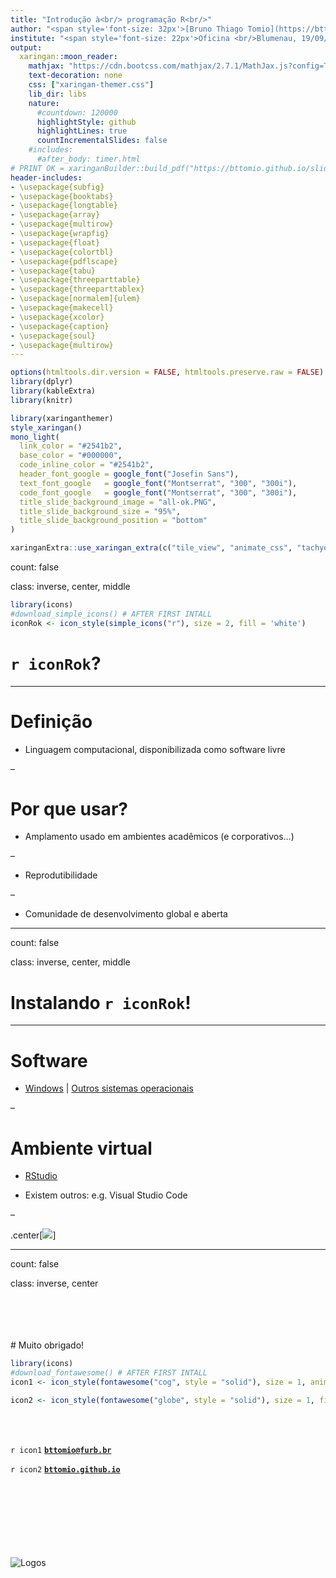 ```yaml
---
title: "Introdução à<br/> programação R<br/>"
author: "<span style='font-size: 32px'>[Bruno Thiago Tomio](https://bttomio.github.io)</style><span style='font-size: 22px; font-weight: bold'>"
institute: "<span style='font-size: 22px'>Oficina <br/>Blumenau, 19/09/2023</style>"
output:
  xaringan::moon_reader:
    mathjax: "https://cdn.bootcss.com/mathjax/2.7.1/MathJax.js?config=TeX-MML-AM_HTMLorMML"
    text-decoration: none
    css: ["xaringan-themer.css"]
    lib_dir: libs
    nature:
      #countdown: 120000
      highlightStyle: github
      highlightLines: true
      countIncrementalSlides: false
    #includes:
      #after_body: timer.html
# PRINT OK = xaringanBuilder::build_pdf("https://bttomio.github.io/slides/23rdINFER/slides.html", complex_slides = T, partial_slides = T)
header-includes:
- \usepackage{subfig}
- \usepackage{booktabs}
- \usepackage{longtable}
- \usepackage{array}
- \usepackage{multirow}
- \usepackage{wrapfig}
- \usepackage{float}
- \usepackage{colortbl}
- \usepackage{pdflscape}
- \usepackage{tabu}
- \usepackage{threeparttable}
- \usepackage{threeparttablex}
- \usepackage[normalem]{ulem}
- \usepackage{makecell}
- \usepackage{xcolor}
- \usepackage{caption}
- \usepackage{soul}
- \usepackage{multirow}
---
```


```r
options(htmltools.dir.version = FALSE, htmltools.preserve.raw = FALSE)
library(dplyr)
library(kableExtra)
library(knitr)
```

```r
library(xaringanthemer)
style_xaringan()
mono_light(
  link_color = "#2541b2",
  base_color = "#000000",
  code_inline_color = "#2541b2",
  header_font_google = google_font("Josefin Sans"),
  text_font_google   = google_font("Montserrat", "300", "300i"),
  code_font_google   = google_font("Montserrat", "300", "300i"),
  title_slide_background_image = "all-ok.PNG",
  title_slide_background_size = "95%",
  title_slide_background_position = "bottom"
)
```

```r
xaringanExtra::use_xaringan_extra(c("tile_view", "animate_css", "tachyons"))
```

count: false

class: inverse, center, middle

```r
library(icons)
#download_simple_icons() # AFTER FIRST INTALL
iconRok <- icon_style(simple_icons("r"), size = 2, fill = 'white')
```

# `r iconRok`?

---

# Definição

- Linguagem computacional, disponibilizada como software livre

--

# Por que usar?

- Amplamento usado em ambientes acadêmicos (e corporativos...)

--

- Reprodutibilidade

--

- Comunidade de desenvolvimento global e aberta

---

count: false

class: inverse, center, middle

# Instalando `r iconRok`!

---

# Software

- [Windows](https://cran.r-project.org/bin/windows/base/) | [Outros sistemas operacionais](https://cran.r-project.org/)

--

# Ambiente virtual

- [RStudio](https://posit.co/download/rstudio-desktop/)

- Existem outros: e.g. Visual Studio Code

--

.center[![](./kid.gif)]

---

count: false

class: inverse, center

<br>
<br>
<br>
<br>
# Muito obrigado!
```r
library(icons)
#download_fontawesome() # AFTER FIRST INTALL
icon1 <- icon_style(fontawesome("cog", style = "solid"), size = 1, animate = "spin", fill = "white")

icon2 <- icon_style(fontawesome("globe", style = "solid"), size = 1, fill = "white")
```
<br>
<br>

`r icon1` [**`bttomio@furb.br`**](bttomio@furb.br)

`r icon2` [**`bttomio.github.io`**](https://bttomio.github.io)

<br>
<br>
<br>
<br>
<br>
<br>
<br>
![Logos](all-ok.PNG)
